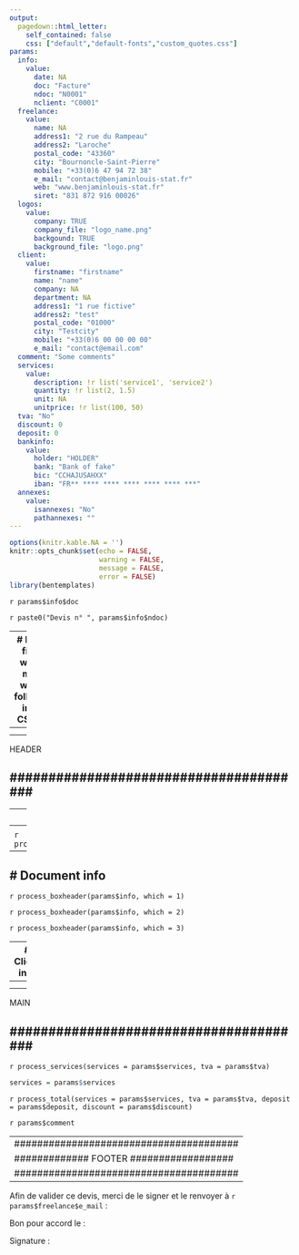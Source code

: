 ```yaml
---
output:
  pagedown::html_letter:
    self_contained: false
    css: ["default","default-fonts","custom_quotes.css"]
params:
  info:
    value:
      date: NA
      doc: "Facture"
      ndoc: "N0001"
      nclient: "C0001"
  freelance:
    value:
      name: NA
      address1: "2 rue du Rampeau"
      address2: "Laroche"
      postal_code: "43360"
      city: "Bournoncle-Saint-Pierre"
      mobile: "+33(0)6 47 94 72 38"
      e_mail: "contact@benjaminlouis-stat.fr"
      web: "www.benjaminlouis-stat.fr"
      siret: "831 872 916 00026"
  logos: 
    value:
      company: TRUE
      company_file: "logo_name.png"
      backgound: TRUE
      background_file: "logo.png"
  client:
    value:
      firstname: "firstname"
      name: "name"
      company: NA
      department: NA
      address1: "1 rue fictive"
      address2: "test"
      postal_code: "01000"
      city: "Testcity"
      mobile: "+33(0)6 00 00 00 00"
      e_mail: "contact@email.com"
  comment: "Some comments"
  services:
    value:
      description: !r list('service1', 'service2')
      quantity: !r list(2, 1.5)
      unit: NA
      unitprice: !r list(100, 50)
  tva: "No"
  discount: 0
  deposit: 0
  bankinfo:
    value:
      holder: "HOLDER"
      bank: "Bank of fake"
      bic: "CCHAJUSAHXX"
      iban: "FR** **** **** **** **** **** ***"
  annexes:
    value:
      isannexes: "No"
      pathannexes: ""
---
```


```r
options(knitr.kable.NA = '')
knitr::opts_chunk$set(echo = FALSE,
                      warning = FALSE,
                      message = FALSE,
                      error = FALSE)
library(bentemplates)
```


::: doc
`r params$info$doc`
:::

::: ndoc
`r paste0("Devis n° ", params$info$ndoc)`
:::

---
# I can't find a way to move what's following in the CSS file
---
<style>
:root {
  --main-bg-image: `r if (params$logos$backgound) paste0("url('", params$logos$background_file,"')")`;
}
</style>



<div class = "wrapper">
---
#######################################
############# HEADER ##################
#######################################
---

<div class = "doc-header">

---
# Freelance info
---
<div class = "freelance">
<div class = "logo">
![](`r if (params$logos$company) params$logos$company_file`)

`r process_freelance(params$freelance)`
</div>
</div>

---
# Document info
---
<div class = "info-box-date boxheader">
`r process_boxheader(params$info, which = 1)`
</div>
<div class = "info-box-ndoc boxheader">
`r process_boxheader(params$info, which = 2)`
</div>
<div class = "info-box-client boxheader">
`r process_boxheader(params$info, which = 3)`
</div>

---
# Client info
---
<div class = "address">
<div class = "box">
`r process_address(params$client, col_name = "Client")`
</div>
</div>

</div>


---
#######################################
############### MAIN ##################
#######################################
---

<div class = "doc-main">

<div class = "description">
`r process_services(services = params$services, tva = params$tva)`
```r
services = params$services
```
</div>

<div class = "total">
`r process_total(services = params$services, tva = params$tva, deposit = params$deposit, discount = params$discount)`
</div>

<div class = "comments">
`r params$comment`
</div>

</div>


---
#######################################
############# FOOTER ##################
#######################################
---

<div class = "doc-footer">

<div class = "footquote">
Afin de valider ce devis, merci de le signer et le renvoyer à `r params$freelance$e_mail` :

<div class = "footbox">
Bon pour accord le :

Signature :
</div>

</div>
</div>


</div>
